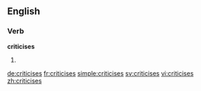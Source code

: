 ==English==

===Verb===
'''criticises'''

# {{third-person singular of|criticise}}

[[de:criticises]]
[[fr:criticises]]
[[simple:criticises]]
[[sv:criticises]]
[[vi:criticises]]
[[zh:criticises]]